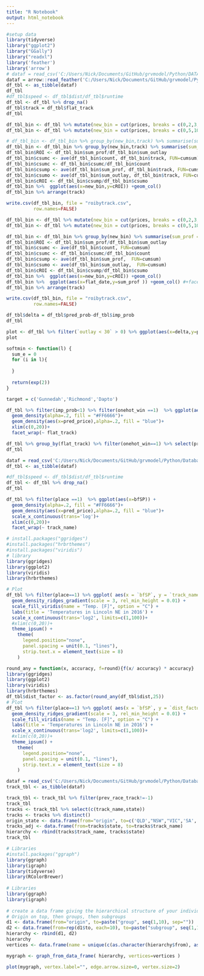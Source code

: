 ```yaml
---
title: "R Notebook"
output: html_notebook
---
```



```r
#setup data
library(tidyverse)
library("ggplot2")
library("GGally")
library("readxl")
library('feather')
library('arrow')
# dataf = read_csv('C:/Users/Nick/Documents/GitHub/grvmodel/Python/DATA/model_all_price/devoted-haze-15 - all_price_df.csv')
dataf = arrow::read_feather('C:/Users/Nick/Documents/GitHub/grvmodel/Python/DATA/model_all_price/feasible-spaceship-97 - all_price_df.fth')
df_tbl <- as_tibble(dataf)
df_tbl
#df_tbl$speed <- df_tbl$dist/df_tbl$runtime
df_tbl <- df_tbl %>% drop_na()
df_tbl$track = df_tbl$flat_track
df_tbl
```

```r
df_tbl_bin <- df_tbl %>% mutate(new_bin = cut(prices, breaks = c(0,2,3,4,5,7,10,12,14,16,18,20,25,30,40,50,100,1000)))
df_tbl_bin <- df_tbl %>% mutate(new_bin = cut(prices, breaks = c(0,5,10,15,20,25,30,40,50,100,1000)))

# df_tbl_bin <- df_tbl_bin %>% group_by(new_bin,track) %>% summarise(sum_prof = sum(profit), sum_outlay = sum(`bet amount`), count = n(), win = sum(onehot_win))
df_tbl_bin <- df_tbl_bin %>% group_by(new_bin,track) %>% summarise(sum_prof = sum(`profit_relu`), sum_outlay = sum(`bet_relu`), count = n(), win = sum(onehot_win))
df_tbl_bin$ROI <- df_tbl_bin$sum_prof/df_tbl_bin$sum_outlay
df_tbl_bin$csumc <- ave(df_tbl_bin$count, df_tbl_bin$track, FUN=cumsum)
df_tbl_bin$csumc <- df_tbl_bin$csumc/df_tbl_bin$count
df_tbl_bin$csump <- ave(df_tbl_bin$sum_prof, df_tbl_bin$track, FUN=cumsum)
df_tbl_bin$csumo <- ave(df_tbl_bin$sum_outlay, df_tbl_bin$track, FUN=cumsum)
df_tbl_bin$cROI <- df_tbl_bin$csump/df_tbl_bin$csumo
df_tbl_bin %>%  ggplot(aes(x=new_bin,y=cROI)) +geom_col()
df_tbl_bin %>% arrange(track)

write.csv(df_tbl_bin, file = "roibytrack.csv",
          row.names=FALSE)                                                                                                    
```

```r
df_tbl_bin <- df_tbl %>% mutate(new_bin = cut(prices, breaks = c(0,2,3,4,5,7,10,12,14,16,18,20,25,30,40,50,100,1000)))
df_tbl_bin <- df_tbl %>% mutate(new_bin = cut(prices, breaks = c(0,5,10,15,20,25,30,40,50,100,1000)))

df_tbl_bin <- df_tbl_bin %>% group_by(new_bin) %>% summarise(sum_prof = sum(`profit_relu`), sum_outlay = sum(`bet_relu`), count = n(), win = sum(onehot_win))
df_tbl_bin$ROI <- df_tbl_bin$sum_prof/df_tbl_bin$sum_outlay
df_tbl_bin$csumc <- ave(df_tbl_bin$count, FUN=cumsum)
df_tbl_bin$csumc <- df_tbl_bin$csumc/df_tbl_bin$count
df_tbl_bin$csump <- ave(df_tbl_bin$sum_prof,  FUN=cumsum)
df_tbl_bin$csumo <- ave(df_tbl_bin$sum_outlay,  FUN=cumsum)
df_tbl_bin$cROI <- df_tbl_bin$csump/df_tbl_bin$csumo
df_tbl_bin %>%  ggplot(aes(x=new_bin,y=cROI)) +geom_col()
df_tbl_bin %>%  ggplot(aes(x=flat_date,y=sum_prof )) +geom_col() #+facet_wrap(~ track)
df_tbl_bin %>% arrange(track)

write.csv(df_tbl_bin, file = "roibytrack.csv",
          row.names=FALSE)                                                                                                    
```


```r
df_tbl$delta = df_tbl$pred_prob-df_tbl$imp_prob
df_tbl
```

```r
plot <- df_tbl %>% filter(`outlay < 30` > 0) %>% ggplot(aes(x=delta,y=profit,color=profit)) + geom_point(alpha=0.5, )
plot
```



```r
softmin <- function(l) {
  sum_e = 0
  for (i in l){
    
  }
    
  return(exp(2))
}
```

```r
target = c('Gunnedah','Richmond','Dapto')

```


```r
df_tbl %>% filter(imp_prob<1) %>% filter(onehot_win ==1)  %>% ggplot(aes(x=prices)) +
  geom_density(alpha=.2, fill = "#FF6666")+
  geom_density(aes(x=pred_price),alpha=.2, fill = "blue")+
  xlim(c(0,20))+
  facet_wrap(~ flat_track)

```

```r
df_tbl %>% group_by(flat_track) %>% filter(onehot_win==1) %>% select(prices) %>% summarise(min = min(prices), median=median(prices), mean=mean(prices), sd = sd(prices)) %>% arrange(sd)
df_tbl
```


```r
dataf = read_csv('C:/Users/Nick/Documents/GitHub/grvmodel/Python/Database Updater/all_stats_for_r.csv')
df_tbl <- as_tibble(dataf)

#df_tbl$speed <- df_tbl$dist/df_tbl$runtime
df_tbl <- df_tbl %>% drop_na()
df_tbl
```

```r
df_tbl %>% filter(place ==1)  %>% ggplot(aes(x=bfSP)) +
  geom_density(alpha=.2, fill = "#FF6666")+
  geom_density(aes(x=pred_price),alpha=.2, fill = "blue")+
  scale_x_continuous(trans='log')+
  xlim(c(0,20))+
  facet_wrap(~ track_name)


```



```r

# install.packages("ggridges")
#install.packages("hrbrthemes")
#install.packages("viridis")
# library
library(ggridges)
library(ggplot2)
library(viridis)
library(hrbrthemes)

# Plot
df_tbl %>% filter(place==1) %>% ggplot( aes(x = `bfSP`, y = `track_name`, fill = ..x..)) +
  geom_density_ridges_gradient(scale = 3, rel_min_height = 0.01) +
  scale_fill_viridis(name = "Temp. [F]", option = "C") +
  labs(title = 'Temperatures in Lincoln NE in 2016') +
  scale_x_continuous(trans='log2', limits=c(1,100))+
  #xlim(c(0,20))+
  theme_ipsum() +
    theme(
      legend.position="none",
      panel.spacing = unit(0.1, "lines"),
      strip.text.x = element_text(size = 8)
    )
```

```r
round_any = function(x, accuracy, f=round){f(x/ accuracy) * accuracy}
library(ggridges)
library(ggplot2)
library(viridis)
library(hrbrthemes)
df_tbl$dist_factor <- as.factor(round_any(df_tbl$dist,25))
# Plot
df_tbl %>% filter(place==1) %>% ggplot( aes(x = `bfSP`, y = `dist_factor`, fill = ..x..)) +
  geom_density_ridges_gradient(scale = 3, rel_min_height = 0.01) +
  scale_fill_viridis(name = "Temp. [F]", option = "C") +
  labs(title = 'Temperatures in Lincoln NE in 2016') +
  scale_x_continuous(trans='log2', limits=c(1,100))+
  #xlim(c(0,20))+
  theme_ipsum() +
    theme(
      legend.position="none",
      panel.spacing = unit(0.1, "lines"),
      strip.text.x = element_text(size = 8)
    )
```


```r
dataf = read_csv('C:/Users/Nick/Documents/GitHub/grvmodel/Python/Database Updater/track_stats_for_r.csv')
track_tbl <- as_tibble(dataf)

track_tbl <- track_tbl %>% filter(prev_race_track!=-1)
track_tbl
tracks <- track_tbl %>% select(c(track_name,state))
tracks <- tracks %>% distinct()
origin_state <- data.frame(from="origin", to=c('QLD',"NSW","VIC",'SA','WA', 'NZ'))
tracks_adj <- data.frame(from=tracks$state, to=tracks$track_name)
hierarchy <- rbind(tracks$track_name, tracks$state)
track_tbl
```

```r
# Libraries
#install.packages("ggraph")
library(ggraph)
library(igraph)
library(tidyverse)
library(RColorBrewer)
 
# Libraries
library(ggraph)
library(igraph)
 
# create a data frame giving the hierarchical structure of your individuals. 
# Origin on top, then groups, then subgroups
d1 <- data.frame(from="origin", to=paste("group", seq(1,10), sep=""))
d2 <- data.frame(from=rep(d1$to, each=10), to=paste("subgroup", seq(1,100), sep="_"))
hierarchy <- rbind(d1, d2)
hierarchy
vertices <- data.frame(name = unique(c(as.character(hierarchy$from), as.character(hierarchy$to))) ) 

mygraph <- graph_from_data_frame( hierarchy, vertices=vertices )

plot(mygraph, vertex.label="", edge.arrow.size=0, vertex.size=2)
```

